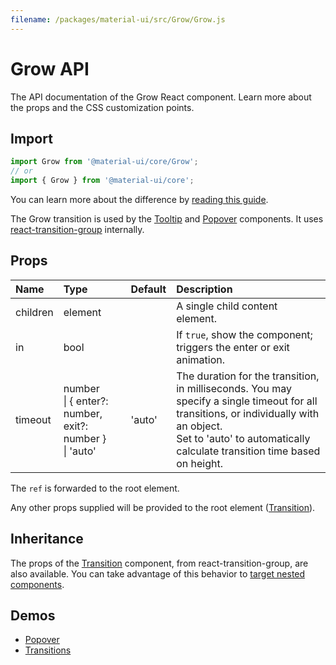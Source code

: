 ```yaml
---
filename: /packages/material-ui/src/Grow/Grow.js
---
```



<!--- This documentation is automatically generated, do not try to edit it. -->

# Grow API

<p className="description">The API documentation of the Grow React component. Learn more about the props and the CSS customization points.</p>

## Import

```js
import Grow from '@material-ui/core/Grow';
// or
import { Grow } from '@material-ui/core';
```

You can learn more about the difference by [reading this guide](/guides/minimizing-bundle-size/).

The Grow transition is used by the [Tooltip](/components/tooltips/) and
[Popover](/components/popover/) components.
It uses [react-transition-group](https://github.com/reactjs/react-transition-group) internally.

## Props

| Name | Type | Default | Description |
|:-----|:-----|:--------|:------------|
| <span className="prop-name">children</span> | <span className="prop-type">element</span> |  | A single child content element. |
| <span className="prop-name">in</span> | <span className="prop-type">bool</span> |  | If `true`, show the component; triggers the enter or exit animation. |
| <span className="prop-name">timeout</span> | <span className="prop-type">number<br />&#124;&nbsp;{ enter?: number, exit?: number }<br />&#124;&nbsp;'auto'</span> | <span className="prop-default">'auto'</span> | The duration for the transition, in milliseconds. You may specify a single timeout for all transitions, or individually with an object.<br />Set to 'auto' to automatically calculate transition time based on height. |

The `ref` is forwarded to the root element.

Any other props supplied will be provided to the root element ([Transition](https://reactcommunity.org/react-transition-group/transition/#Transition-props)).

## Inheritance

The props of the [Transition](https://reactcommunity.org/react-transition-group/transition/#Transition-props) component, from react-transition-group, are also available.
You can take advantage of this behavior to [target nested components](/guides/api/#spread).

## Demos

- [Popover](/components/popover/)
- [Transitions](/components/transitions/)

